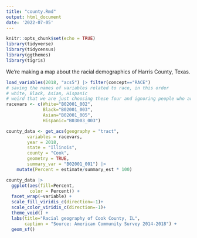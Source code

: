 ```yaml
---
title: "county.Rmd"
output: html_document
date: '2022-07-05'
---
```


```r
knitr::opts_chunk$set(echo = TRUE)
library(tidyverse)
library(tidycensus)
library(ggthemes)
library(tigris)
```

We're making a map about the racial demographics of Harris County, Texas.

```r
load_variables(2018, "acs5") |> filter(concept=="RACE")
# saving the names of variables related to race, in this order
# white, Black, Asian, Hispanic
# weird that we are just choosing these four and ignoring people who are biracial
racevars <- c(White="B02001_002", 
              Black="B02001_003", 
              Asian="B02001_005", 
              Hispanic="B03003_003")
```

```r
county_data <- get_acs(geography = "tract",
        variables = racevars,
        year = 2018, 
        state = "Illinois",
        county = "Cook",
        geometry = TRUE,
        summary_var = "B02001_001") |> 
    mutate(Percent = estimate/summary_est * 100)
```

```r
county_data |> 
  ggplot(aes(fill=Percent,
         color = Percent)) +
  facet_wrap(~variable) + 
  scale_fill_viridis_c(direction=-1)+
  scale_color_viridis_c(direction=-1)+
  theme_void() + 
  labs(title="Racial geography of Cook County, IL",
       caption = "Source: American Community Survey 2014-2018") +
  geom_sf()
```

